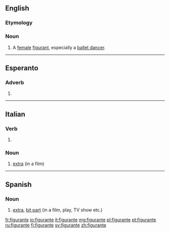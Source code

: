 ==English==

===Etymology===
{{etyl|fr|en}}

===Noun===
{{en-noun}}

# A [[female]] [[figurant]], especially a [[ballet dancer]].

{{Webster 1913}}

----

==Esperanto==

===Adverb===
{{head|eo}}

# {{eo-form of|figur|ante}}

----

==Italian==

===Verb===
{{head|it}}

# {{present participle of|figurare|lang=it}}

===Noun===
{{it-noun|m}}

# [[extra]] (in a film)
----
==Spanish==

===Noun===
{{es-noun|mf}}

# [[extra]], [[bit part]] (in a film, play, TV show etc.)

[[fr:figurante]]
[[io:figurante]]
[[it:figurante]]
[[mg:figurante]]
[[pl:figurante]]
[[pt:figurante]]
[[ru:figurante]]
[[fi:figurante]]
[[sv:figurante]]
[[zh:figurante]]